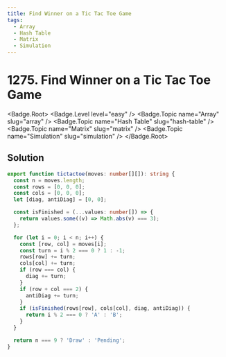 ```yaml
---
title: Find Winner on a Tic Tac Toe Game
tags:
  - Array
  - Hash Table
  - Matrix
  - Simulation
---
```


# 1275. Find Winner on a Tic Tac Toe Game

<Badge.Root>
  <Badge.Level level="easy" />
  <Badge.Topic name="Array" slug="array" />
  <Badge.Topic name="Hash Table" slug="hash-table" />
  <Badge.Topic name="Matrix" slug="matrix" />
  <Badge.Topic name="Simulation" slug="simulation" />
</Badge.Root>

## Solution

```typescript filename="solution.ts" copy
export function tictactoe(moves: number[][]): string {
  const n = moves.length;
  const rows = [0, 0, 0];
  const cols = [0, 0, 0];
  let [diag, antiDiag] = [0, 0];

  const isFinished = (...values: number[]) => {
    return values.some((v) => Math.abs(v) === 3);
  };

  for (let i = 0; i < n; i++) {
    const [row, col] = moves[i];
    const turn = i % 2 === 0 ? 1 : -1;
    rows[row] += turn;
    cols[col] += turn;
    if (row === col) {
      diag += turn;
    }
    if (row + col === 2) {
      antiDiag += turn;
    }
    if (isFinished(rows[row], cols[col], diag, antiDiag)) {
      return i % 2 === 0 ? 'A' : 'B';
    }
  }

  return n === 9 ? 'Draw' : 'Pending';
}
```

<ProblemLink
  codingSite="leetcode"
  href="https://leetcode.com/problems/find-winner-on-a-tic-tac-toe-game"
  title="Find Winner on a Tic Tac Toe Game"
/>
